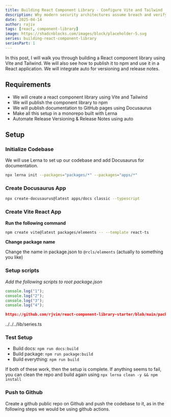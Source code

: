 ```yaml
---
title: Building React Component Library - Configure Vite and Tailwind
description: Why modern security architectures assume breach and verify everything
date: 2025-04-14
author: rajiv
tags: [react, component-library]
image: https://shadcnblocks.com/images/block/placeholder-5.svg
series: building-react-component-library
seriesPart: 1
---
```



In this post, I will walk you through building a React component library using Vite and Tailwind. We will also see how to publish it to npm and use it in a React application. We will integrate auto for versioning and release notes.

## Requirements

- We will create a react component library using Vite and Tailwind
- We will publish the component library to npm
- We will publish documentation to GitHub pages using Docusaurus
- Make all this setup in a monorepo built with Lerna
- Automate Release Versioning & Release Notes using auto

## Setup

### Initialize Codebase

We will use Lerna to set up our codebase and add Docusaurus for documentation.

```bash
npx lerna init --packages="packages/*" --packages="apps/*"
```

### Create Docusaurus App

```bash
npx create-docusaurus@latest apps/docs classic --typescript
```

### Create Vite React App

**Run the following command**

```bash
npm create vite@latest packages/elements -- --template react-ts
```

**Change package name**

Change the name in package.json to `@rcls/elements` (actually to something you like)

### Setup scripts

_Add the following scripts to root package.json_

```js {1,3-4}
console.log("1");
console.log("2");
console.log("3");
console.log("4");
```

```json reference title="package.json" customStyling="true"
https://github.com/rjvim/react-component-library-starter/blob/main/package.json#L8-L16
```

<GithubCodeBlock
  url="https://github.com/rjvim/react-component-library-starter/blob/main/package.json#L8-L16"
  extractLines={false}
/>

<include>../../../lib/series.ts</include>

### Test Setup

- Build docs: `npm run docs:build`
- Build package: `npm run package:build`
- Build everything: `npm run build`

If both of these work, then the setup is complete. If anything seems to fail, you can clean the repo and build again using `npx lerna clean -y && npm install`

### Push to Github

Create a github public repo on Github and push the codebase to it, as in the following steps we would be using github actions.
